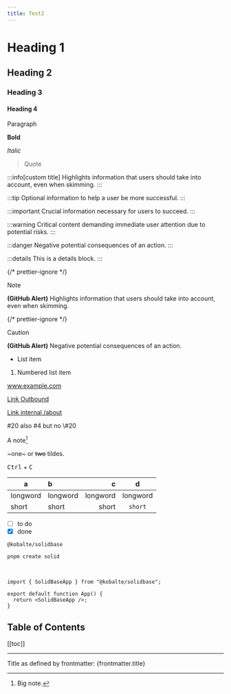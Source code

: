 ```yaml
---
title: Test2
---
```


# Heading 1

## Heading 2

### Heading 3

#### Heading 4

Paragraph

**Bold**

_Italic_

> Quote

:::info[custom title]
Highlights information that users should take into account, even when skimming.
:::

:::tip
Optional information to help a user be more successful.
:::

:::important
Crucial information necessary for users to succeed.
:::

:::warning
Critical content demanding immediate user attention due to potential risks.
:::

:::danger
Negative potential consequences of an action.
:::

:::details
This is a details block.
:::

{/* prettier-ignore */}
> [!NOTE]
> **(GitHub Alert)** Highlights information that users should take into account, even when skimming.

{/* prettier-ignore */}
> [!CAUTION]
> **(GitHub Alert)** Negative potential consequences of an action.

- List item

1. Numbered list item

www.example.com

[Link Outbound](https://www.example.com)

[Link internal /about](/about)

#20 also #4 but no \\#20

A note[^1]

[^1]: Big note.

~one~ or ~~two~~ tildes.

<kbd class="cls">Ctrl</kbd> + <kbd>C</kbd>

| a        | b        |        c |    d     |
| -------- | :------- | -------: | :------: |
| longword | longword | longword | longword |
| short    | short    |    short | `short`  |

- [ ] to do
- [x] done

`@kobalte/solidbase`

```
pnpm create solid
```

<br />

```tsx {4}
import { SolidBaseApp } from "@kobalte/solidbase";

export default function App() {
  return <SolidBaseApp />;
}
```

## Table of Contents

[[toc]]

---

Title as defined by frontmatter: {frontmatter.title}
